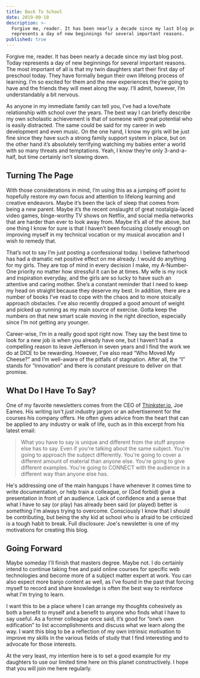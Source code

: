 ```yaml
---
title: Back To School
date: 2019-09-10
description: >-
  Forgive me, reader. It has been nearly a decade since my last blog post. Today
  represents a day of new beginnings for several important reasons.
published: true
---
```

Forgive me, reader. It has been nearly a decade since my last blog post. Today represents a day of new beginnings for several important reasons. The most important of all is that my twin daughters start their first day of preschool today. They have formally begun their own lifelong process of learning. I’m so excited for them and the new experiences they’re going to have and the friends they will meet along the way. I’ll admit, however, I’m understandably a bit nervous.

As anyone in my immediate family can tell you, I’ve had a love/hate relationship with school over the years. The best way I can briefly describe my own scholastic achievement is that of someone with great potential who is easily distracted. The same could be said for my career in web development and even music. On the one hand, I know my girls will be just fine since they have such a strong family support system in place, but on the other hand it’s absolutely terrifying watching my babies enter a world with so many threats and temptations. Yeah, I know they’re only 3-and-a-half, but time certainly isn’t slowing down.

## Turning The Page

With those considerations in mind, I’m using this as a jumping off point to hopefully restore my own focus and attention to lifelong learning and creative endeavors. Maybe it’s been the lack of sleep that comes from being a new parent. Maybe it’s the recent onslaught of great nostalgia-laced video games, binge-worthy TV shows on Netflix, and social media networks that are harder than ever to look away from. Maybe it’s all of the above, but one thing I know for sure is that I haven’t been focusing closely enough on improving myself in my technical vocation or my musical avocation and I wish to remedy that.

That’s not to say I’m just posting a confessional today. I believe fatherhood has had a dramatic net positive effect on me already. I would do anything for my girls. They are top of mind in every decision I make, my A-Number-One priority no matter how stressful it can be at times. My wife is my rock and inspiration everyday, and the girls are so lucky to have such an attentive and caring mother. She’s a constant reminder that I need to keep my head on straight because they deserve my best. In addition, there are a number of books I’ve read to cope with the chaos and to more stoically approach obstacles. I’ve also recently dropped a good amount of weight and picked up running as my main source of exercise. Gotta keep the numbers on that new smart scale moving in the right direction, especially since I’m not getting any younger.

Career-wise, I’m in a really good spot right now. They say the best time to look for a new job is when you already have one, but I haven’t had a compelling reason to leave Jefferson in seven years and I find the work we do at DICE to be rewarding. However, I’ve also read “Who Moved My Cheese?” and I’m well-aware of the pitfalls of stagnation. After all, the “I” stands for “innovation” and there is constant pressure to deliver on that promise.

## What Do I Have To Say?

One of my favorite newsletters comes from the CEO of [Thinkster.io](https://thinkster.io), Joe Eames. His writing isn't _just_ industry jargon or an advertisement for the courses his company offers. He often gives advice from the heart that can be applied to any industry or walk of life, such as in this excerpt from his latest email:

> What you have to say is unique and different from the stuff anyone else has to say. Even if you're talking about the same subject. You're going to approach the subject differently. You're going to cover a different amount of material than anyone else. You're going to give different examples. You're going to CONNECT with the audience in a different way than anyone else has.

He's addressing one of the main hangups I have whenever it comes time to write documentation, or help train a colleague, or (God forbid) give a presentation in front of an audience. Lack of confidence and a sense that what I have to say (or play) has already been said (or played) better is something I'm always trying to overcome. Consciously I know that I should be contributing, but being the shy kid at school who is afraid to be criticized is a tough habit to break. Full disclosure: Joe's newsletter is one of my motivations for creating this blog.

## Going Forward

Maybe someday I'll finish that masters degree. Maybe not. I do certainly intend to continue taking free and paid online courses for specific web technologies and become more of a subject matter expert at work. You can also expect more banjo content as well, as I've found in the past that forcing myself to record and share knowledge is often the best way to reinforce what I'm trying to learn.

I want this to be a place where I can arrange my thoughts cohesively as both a benefit to myself and a benefit to anyone who finds what I have to say useful. As a former colleague once said, it’s good for “one’s own edification” to list accomplishments and discuss what we learn along the way. I want this blog to be a reflection of my own intrinsic motivation to improve my skills in the various fields of study that I find interesting and to advocate for those interests.

At the very least, my intention here is to set a good example for my daughters to use our limited time here on this planet constructively. I hope that you will join me here regularly.
